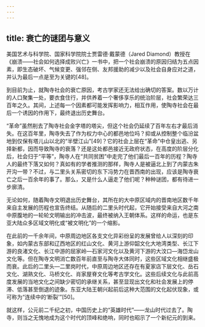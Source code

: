 ```yaml
---
---
---
```

title: 衰亡的谜团与意义
---




美国艺术与科学院、国家科学院院士贾雷德·戴蒙德（Jared Diamond）教授在《崩溃——社会如何选择成败兴亡》一书中，把一个社会崩溃的原因归结为五点因素，即生态破坏、气候变更、强邻在侧、友邦援助的减少以及社会自身应对之道，并认为最后一点是至为关键的[48]。

到目前为止，就陶寺社会的衰亡原因，考古学家还无法给出确切的答案。数以万计的人口聚集一处，要衣食住行，并供养着一个奢侈享乐的统治阶层，社会繁荣达三百年之久。其间，上述每一个因素都可能发挥影响力，相互作用，使陶寺社会在最后一个诱因的作用下，最终退出历史舞台。

“革命”虽然削去了陶寺社会金字塔的塔尖，但这个社会仍延续了百年左右才最后消失。在这百年里，陶寺失去了作为权力中心的都邑地位吗？抑或从控制整个临汾盆地到仅保有塔儿山以北的“半壁江山”[49]？它的社会上层在“革命”中仓皇出逃、另择新都，因而导致陶寺的衰落？还是这处都邑接近无政府状态，在高度的阶层分化后，社会归于“平等”，陶寺人在“共同贫困”中走完了他们最后一百年的历程？陶寺人的最终下落又如何？真如有的学者推测的那样，陶寺人是被逼北上到了内蒙古朱开沟一带？不过，与二里头关系密切的东下冯势力在晋西南的出现，应该是陶寺衰亡之后一百余年的事了。那么，又是什么人逼走了他们呢？种种谜团，都有待进一步廓清。

无论如何，随着陶寺文明退出历史舞台，其所在的大中原区域内的晋南地区数千年来自主发展的历程也宣告终结。从随后的二里头时代起，它开始接受来自大河之南中原腹地的一轮轮文明输出的冲击波，最终被纳入王朝体系。这样的命运，也是东亚大陆众多区域文明化或“被文明化”的一个缩影。

在此前的一千余年间，中原周边地区各支文化异彩纷呈的发展曾给人以深刻的印象，如内蒙古东部和辽西地区的红山文化、黄河上游仰韶文化大地湾类型、长江下游的良渚文化、长江中游的屈家岭—石家河文化以及黄河下游的大汶口—海岱龙山文化等。但在陶寺文明消亡数百年前直至与陶寺大体同时，这些区域文化相继盛极而衰。此后的二里头—二里岗时代，中原周边地区还存在有夏家店下层文化、岳石文化、湖熟文化、马桥文化、肖家屋脊文化等考古学文化。这些后续文化与此前高度发展的当地文化之间缺少密切的承继关系，甚至显现出文化和社会发展上的停滞、低落甚至倒退的迹象。东亚大陆王朝兴起前后这种大范围的文化起伏现象，或可称为“连续中的‘断裂’”[50]。

就这样，公元前二千纪之初，中国历史上的“英雄时代”——龙山时代过去了。陶寺，则当之无愧地成为这个时代的顶峰和绝响，同时也昭示了一个新纪元的到来。